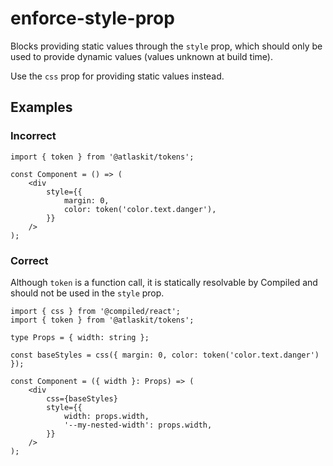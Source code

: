 # enforce-style-prop

Blocks providing static values through the `style` prop, which should only be used to provide
dynamic values (values unknown at build time).

Use the `css` prop for providing static values instead.

## Examples

### Incorrect

```tsx
import { token } from '@atlaskit/tokens';

const Component = () => (
	<div
		style={{
			margin: 0,
			color: token('color.text.danger'),
		}}
	/>
);
```

### Correct

Although `token` is a function call, it is statically resolvable by Compiled and should not be used
in the `style` prop.

```tsx
import { css } from '@compiled/react';
import { token } from '@atlaskit/tokens';

type Props = { width: string };

const baseStyles = css({ margin: 0, color: token('color.text.danger') });

const Component = ({ width }: Props) => (
	<div
		css={baseStyles}
		style={{
			width: props.width,
			'--my-nested-width': props.width,
		}}
	/>
);
```
